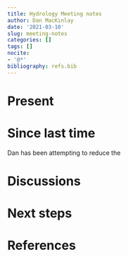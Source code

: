 ```yaml
---
title: Hydrology Meeting notes
author: Dan MacKinlay
date: '2021-03-10'
slug: meeting-notes
categories: []
tags: []
nocite:
- '@*'
bibliography: refs.bib
---
```


# Present


# Since last time

Dan has been attempting to reduce the 

#  Discussions


# Next steps


# References

::: {#refs}
:::

